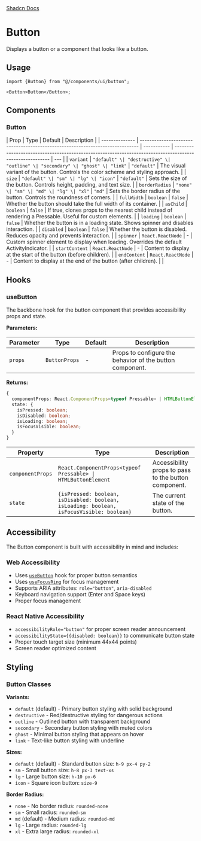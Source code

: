 
<div style={{display: "flex", flexDirection: "row", gap: "2rem"}}>
  <a
    href={`${process.env.STORYBOOK_URL}/?path=/story/button--default&globals=backgrounds.value:light`}
  >
    <StorybookIcon color="#FE4785" width={25} height={25} />
  </a>
  <a href="https://github.com/moveinready-casa/shadcn-native/blob/3-create-components/registry/ui/button.tsx">
    <GithubIcon width={25} height={25} />
  </a>
  <a href="https://ui.shadcn.com/docs/components/button">Shadcn Docs</a>
</div>

# Button

Displays a button or a component that looks like a button.

<Preview component="button" />

## Usage

```tsx
import {Button} from "@/components/ui/button";

<Button>Button</Button>;
```

## Components

### Button

| Prop           | Type                                                                          | Default     | Description                                                                                              |
| -------------- | ----------------------------------------------------------------------------- | ----------- | -------------------------------------------------------------------------------------------------------- | --- |
| `variant`      | `"default" \| "destructive" \| "outline" \| "secondary" \| "ghost" \| "link"` | `"default"` | The visual variant of the button. Controls the color scheme and styling approach.                        |
| `size`         | `"default" \| "sm" \| "lg" \| "icon"`                                         | `"default"` | Sets the size of the button. Controls height, padding, and text size.                                    |
| `borderRadius` | `"none" \| "sm" \| "md" \| "lg" \| "xl"`                                      | `"md"`      | Sets the border radius of the button. Controls the roundness of corners.                                 |
| `fullWidth`    | `boolean`                                                                     | `false`     | Whether the button should take the full width of its container.                                          |
| `asChild`      | `boolean`                                                                     | `false`     | If true, clones props to the nearest child instead of rendering a Pressable. Useful for custom elements. |
| `loading`      | `boolean`                                                                     | `false`     | Whether the button is in a loading state. Shows spinner and disables interaction.                        |
| `disabled`     | `boolean`                                                                     | `false`     | Whether the button is disabled. Reduces opacity and prevents interaction.                                |
| `spinner`      | `React.ReactNode`                                                             | -           | Custom spinner element to display when loading. Overrides the default ActivityIndicator.                 |
| `startContent` | `React.ReactNode`                                                             | -           | Content to display at the start of the button (before children).                                         |
| `endContent`   | `React.ReactNode`                                                             | -           | Content to display at the end of the button (after children).                                            |     |

## Hooks

### useButton

The backbone hook for the button component that provides accessibility props and state.

**Parameters:**

| Parameter | Type          | Default | Description                                              |
| --------- | ------------- | ------- | -------------------------------------------------------- |
| `props`   | `ButtonProps` | -       | Props to configure the behavior of the button component. |

**Returns:**

```typescript
{
  componentProps: React.ComponentProps<typeof Pressable> | HTMLButtonElement;
  state: {
    isPressed: boolean;
    isDisabled: boolean;
    isLoading: boolean;
    isFocusVisible: boolean;
  }
}
```

| Property         | Type                                                                                     | Description                                          |
| ---------------- | ---------------------------------------------------------------------------------------- | ---------------------------------------------------- |
| `componentProps` | `React.ComponentProps<typeof Pressable> \| HTMLButtonElement`                            | Accessibility props to pass to the button component. |
| `state`          | `{isPressed: boolean, isDisabled: boolean, isLoading: boolean, isFocusVisible: boolean}` | The current state of the button.                     |

## Accessibility

The Button component is built with accessibility in mind and includes:

### Web Accessibility

- Uses [`useButton`](https://react-spectrum.adobe.com/react-aria/useButton.html) hook for proper button semantics
- Uses [`useFocusRing`](https://react-spectrum.adobe.com/react-aria/useFocusRing.html) for focus management
- Supports ARIA attributes: `role="button"`, `aria-disabled`
- Keyboard navigation support (Enter and Space keys)
- Proper focus management

### React Native Accessibility

- `accessibilityRole="button"` for proper screen reader announcement
- `accessibilityState={{disabled: boolean}}` to communicate button state
- Proper touch target size (minimum 44x44 points)
- Screen reader optimized content

## Styling

### Button Classes

**Variants:**

- `default` (default) - Primary button styling with solid background
- `destructive` - Red/destructive styling for dangerous actions
- `outline` - Outlined button with transparent background
- `secondary` - Secondary button styling with muted colors
- `ghost` - Minimal button styling that appears on hover
- `link` - Text-like button styling with underline

**Sizes:**

- `default` (default) - Standard button size: `h-9 px-4 py-2`
- `sm` - Small button size: `h-8 px-3 text-xs`
- `lg` - Large button size: `h-10 px-6`
- `icon` - Square icon button: `size-9`

**Border Radius:**

- `none` - No border radius: `rounded-none`
- `sm` - Small radius: `rounded-sm`
- `md` (default) - Medium radius: `rounded-md`
- `lg` - Large radius: `rounded-lg`
- `xl` - Extra large radius: `rounded-xl`
